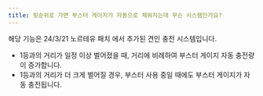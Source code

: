 ```yaml
---
title: 뒷순위로 가면 부스터 게이지가 자동으로 채워지는데 무슨 시스템인가요?
---
```


해당 기능은 <Link href="https://kartdrift.nexon.com/kartdrift/ko/news/update/view?threadId=2527539" target="blank">24/3/21 노르테유 패치</Link> 에서 추가된 견인 충전 시스템입니다.

- 1등과의 거리가 일정 이상 벌어졌을 때, 거리에 비례하여 부스터 게이지 자동 충전량이 증가합니다.
- 1등과의 거리가 더 크게 벌어질 경우, 부스터 사용 중일 때에도 부스터 게이지가 자동 충전됩니다.